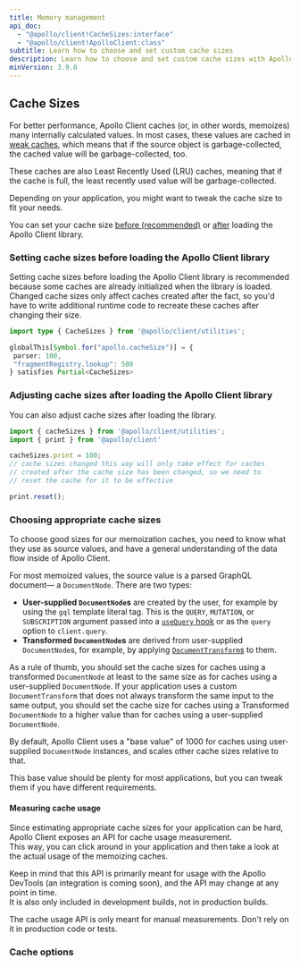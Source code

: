 ```yaml
---
title: Memory management
api_doc:
  - "@apollo/client!CacheSizes:interface"
  - "@apollo/client!ApolloClient:class"
subtitle: Learn how to choose and set custom cache sizes
description: Learn how to choose and set custom cache sizes with Apollo Client.
minVersion: 3.9.0
---
```



## Cache Sizes

For better performance, Apollo Client caches (or, in other words, memoizes) many
internally calculated values.
In most cases, these values are cached in [weak caches](https://en.wikipedia.org/wiki/Weak_reference), which means that if the
source object is garbage-collected, the cached value will be garbage-collected,
too.

These caches are also Least Recently Used (LRU) caches, meaning that if the cache is full,
the least recently used value will be garbage-collected.

Depending on your application, you might want to tweak the cache size to fit your
needs.

You can set your cache size [before (recommended)](#setting-cache-sizes-before-loading-the-apollo-client-library) or [after](#adjusting-cache-sizes-after-loading-the-apollo-client-library) loading the Apollo Client library.

### Setting cache sizes before loading the Apollo Client library

Setting cache sizes before loading the Apollo Client library is recommended because some caches are already initialized when the library is loaded. Changed cache sizes only
affect caches created after the fact, so you'd have to write additional runtime code to recreate these caches after changing their size.

 ```ts
import type { CacheSizes } from '@apollo/client/utilities';

 globalThis[Symbol.for("apollo.cacheSize")] = {
  parser: 100,
  "fragmentRegistry.lookup": 500
 } satisfies Partial<CacheSizes>
 ```

### Adjusting cache sizes after loading the Apollo Client library

You can also adjust cache sizes after loading the library.

```js
import { cacheSizes } from '@apollo/client/utilities';
import { print } from '@apollo/client'

cacheSizes.print = 100;
// cache sizes changed this way will only take effect for caches 
// created after the cache size has been changed, so we need to 
// reset the cache for it to be effective

print.reset();
```

### Choosing appropriate cache sizes

<Remarks
  canonicalReference="@apollo/client!CacheSizes:interface"
/>

To choose good sizes for our memoization caches, you need to know what they
use as source values, and have a general understanding of the data flow inside of
Apollo Client.

For most memoized values, the source value is a parsed GraphQL document&mdash;
a `DocumentNode`. There are two types:

* **User-supplied `DocumentNode`s** are created
  by the user, for example by using the `gql` template literal tag.
  This is the `QUERY`, `MUTATION`, or `SUBSCRIPTION` argument passed
  into a [`useQuery` hook](../data/queries/#usequery-api) or as the `query` option to `client.query`.
* **Transformed `DocumentNode`s** are derived from
  user-supplied `DocumentNode`s, for example, by applying [`DocumentTransform`s](../data/document-transforms/) to them.

As a rule of thumb, you should set the cache sizes for caches using a transformed
`DocumentNode` at least to the same size as for caches using a user-supplied
`DocumentNode`. If your application uses a custom `DocumentTransform` that does
not always transform the same input to the same output, you should set the cache
size for caches using a Transformed `DocumentNode` to a higher value than for
caches using a user-supplied `DocumentNode`.

By default, Apollo Client uses a "base value" of 1000 for caches using
user-supplied `DocumentNode` instances, and scales other cache sizes relative
to that.

This base value should be plenty for most applications, but you can tweak them if you have different requirements.

#### Measuring cache usage

Since estimating appropriate cache sizes for your application can be hard, Apollo Client
exposes an API for cache usage measurement.<br />
This way, you can click around in your application and then take a look at the
actual usage of the memoizing caches.

Keep in mind that this API is primarily meant for usage with the Apollo DevTools
(an integration is coming soon), and the API may change at any
point in time.<br />
It is also only included in development builds, not in production builds.

<Note>

The cache usage API is only meant for manual measurements. Don't rely on it in production code or tests.

</Note>

<Example
  canonicalReference="@apollo/client!ApolloClient#getMemoryInternals:member"
  index={0}
/>

<Example
  collapsible
  canonicalReference="@apollo/client!ApolloClient#getMemoryInternals:member"
  index={1}
/>

### Cache options

<PropertySignatureTable
  canonicalReference="@apollo/client!CacheSizes:interface"
  properties
/>
